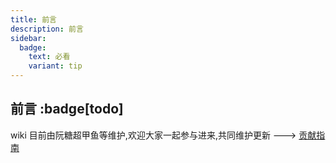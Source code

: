 ```yaml
---
title: 前言
description: 前言
sidebar:
  badge:
    text: 必看
    variant: tip
---
```


## 前言 :badge[todo]

wiki 目前由阮糖超甲鱼等维护,欢迎大家一起参与进来,共同维护更新 ---> <a href="/前言/contribution-guide">贡献指南</a>


